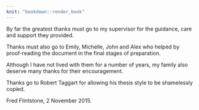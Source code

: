 ```yaml
---
knit: "bookdown::render_book"
---
```




<!-- Acknowledgements are optional -->

\prefacesection{Acknowledgements}

\bigskip By far the greatest thanks must go to my supervisor for
the guidance, care and support they provided. 

\bigskip\noindent Thanks 
must also go to Emily, Michelle, John and Alex who helped by
proof-reading the document in the final stages of preparation.

\bigskip\noindent Although
I have not lived with them for a number of years, my family also deserve
many thanks for their encouragement.

\bigskip\noindent Thanks go to Robert Taggart for allowing his thesis
style to be shamelessly copied.

\bigskip\bigskip\bigskip\noindent Fred Flintstone, 2 November 2015.

\afterpage{\blankpage}
